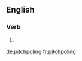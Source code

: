 ==English==

===Verb===
{{head|en}}

# {{present participle of|pitchpole}}

[[de:pitchpoling]]
[[fr:pitchpoling]]